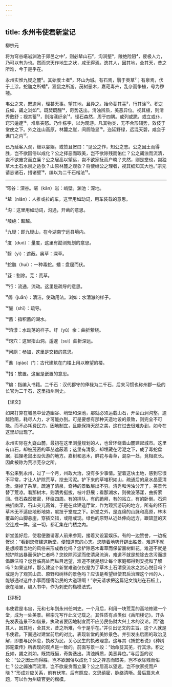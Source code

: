 ```yaml
---
---
---
```

title: 永州韦使君新堂记
---




柳宗元

将为穹谷嵁岩渊池于郊邑之中¹，则必辇山石²，沟涧壑³，陵绝险阻⁴，疲极人力，乃可以有为也。然而求天作地生之状，咸无得焉。逸其人，因其地，全其天，昔之所难，今于是乎在。

永州实惟九疑之麓⁵。其始度土者⁶，环山为城。有石焉，翳于奥草⁷；有泉焉，伏于土涂。蛇虺之所蟠⁸，狸鼠之所游。茂树恶木，嘉葩毒卉，乱杂而争植，号为秽墟。

韦公之来，既逾月，理甚无事。望其地，且异之。始命芟其芜⁹，行其涂¹⁰。积之丘如，蠲之浏如¹¹。既焚既酾¹²，奇势迭出。清浊辨质，美恶异位。视其植，则清秀敷舒；视其蓄¹³，则溶漾纡余¹⁴。怪石森然，周于四隅。或列或跪，或立或仆，窍穴逶邃¹⁵，堆阜突怒。乃作栋宇，以为观游。凡其物类，无不合形辅势，效伎于堂庑之下。外之连山高原，林麓之崖，间厕隐显¹⁶。迩延野绿，远混天碧，咸会于谯门之内¹⁷。

已乃延客入观，继以宴娱。或赞且贺曰：“见公之作，知公之志。公之因土而得胜，岂不欲因俗以成化？公之择恶而取美，岂不欲除残而佑仁？公之蠲浊而流清，岂不欲废贪而立廉？公之居高以望远，岂不欲家抚而户晓？夫然，则是堂也，岂独草木土石水泉之适欤？山原林麓之观欤？将使继公之理者，视其细知其大也。”宗元请志诸石，措诸壁¹⁸，编以为二千石楷法¹⁹。



***



¹穹谷：深谷。嵁（kān）岩：峭壁。渊池：深地。

²辇（niǎn）：人推或拉的车，这里用如动词，用车装载的意思。

³沟：这里用如动词，沟通，开凿的意思。

⁴陵绝：超越。

⁵九疑：即九疑山，在今湖南宁远县境内。

⁶度（duó）：量度，这里有勘测规划的意思。

⁷翳（yì）：遮蔽。奥草：深草。

⁸蛇虺（huí）：一种毒蛇。蟠：盘屈而伏。

⁹芟：割除。芜：荒草。

¹⁰行：流通，流动。这里是疏导的意思。

¹¹蠲（juān）：清洁，使动用法。浏如：水清澈的样子。

¹²酾（shī）：疏导。

¹³蓄：指积蓄的湖水。

¹⁴溶漾：水动荡的样子。纡（yū）余：曲折萦绕。

¹⁵窍穴：这里指山洞。逶邃（suì）曲折深远。

¹⁶间厕：参加，这里是交错的意思。

¹⁷谯（qiáo）门：古代建筑在门楼上用以瞭望的楼。

¹⁸措：放置。这里是嵌置的意思。

¹⁹编：指编入书籍。二千石：汉代郡守的俸禄为二千石，后来习惯也称州郡一级的长官为二千石，这里指州刺史。

【译文】

如果打算在城邑中营造幽谷、峭壁和深池，那就必须运载山石，开凿山涧沟壑，逾越险阻，耗尽人力，才可能办到。可是要想有那种天造地设的景致，则完全不可能。而不必耗费民力，因地制宜，且能保持天然之美，这在过去很难办到，如今在这里却出现了。

永州实际在九嶷山麓，最初在这里测量规划的人，也曾环绕着山麓建起城市。这里有山石，却被茂密的草丛遮蔽着；这里有清泉，却埋藏在污泥之下，成了毒蛇盘踞，狐狸老鼠出没优游的地方。嘉树和恶木，鲜花与毒草，混杂一处，竞相疯长。因此被称为荒凉芜杂之所。

韦公来到永州，过了一个月，州政大治，没有多少事情。望着这块土地，感到它很不平常，才让人铲除荒草，挖去污泥。铲下来的草堆积如山，疏通后的泉水晶莹清澈。烧掉了杂草，疏通了清泉，奇特的景致层出不穷。清秀和污浊分开了，美景代替了荒凉。看那树木，则清秀挺拔，枝叶舒展；看那湖水，则微波荡漾，曲折萦回。怪石森然繁密，环绕四周。有的排队，有的跪拜，有的站立，有的卧倒。石洞曲折幽深，石山突兀高耸。于是在此建造厅堂，作为观赏游玩的地方。所有的怪石草木无不适应地形地势，献技于堂庑之下。新堂之外，是连绵的山脉和高原，林木覆盖的山脚悬崖，穿插交错，或隐或现。绿色的原野从近处伸向远方，跟碧蓝的天空连成一体。这一切，都汇集在门楼之内。

新堂盖好后，使君便邀请客人前来参观，接着又设宴娱乐。有的一边赞誉，一边祝贺说：“看到您修建这新堂，便知道您的心志。您随着地势开辟出胜景，难道不就是想顺着当地的风俗来形成教化吗？您铲除恶木毒草而保留嘉树鲜花，难道不就是想铲除凶暴而保护仁者吗？您挖除污泥而使清泉流淌，难道不就是想除去贪污而提倡廉洁吗？您登临高处而纵目远望，难道不就是想让每个家庭都得到安抚和了解吗？如果这样，那么建这个新堂难道仅仅是为了草木土石清泉流水之赏心悦目吗？或是为了观赏山峦、原野和树林的景色吗？应该是希望继使君后治理这个州的人，能够通过这件小事而懂得治民的大道理啊！”宗元请求把这篇记文镌刻在石板上，嵌在墙里，编入书中，作为刺史的楷模法式。

【评析】

韦使君是韦宙，元和七年到永州任刺史。一个月后，利用一块荒芜的高地修建一个堂，成为一处美景。柳宗元写作此文记载之。其性质有点类似《岳阳楼记》。开头先发表造景不如借景，执政者要因地制宜而不应劳民伤财大兴土木的议论。而“逸其人，因其地，全其天，昔之所难，今于是乎在。”并引出记文的主旨。这个人就是韦使君。下面通过建堂前后的对比，表现新堂的美妙景色。并引发出后面的政治见解，即要与民休息，执政为民，关心民生的执政理念。这与其《捕蛇者说》《种树郭驼橐传》所表现的观点是一致的。前面写景一段：“始命芟其芜，行其涂。积之丘如，蠲之浏如。既焚既酾，奇势迭出。清浊辨质，美恶异位。”与后面的议论：“公之因土而得胜，岂不欲因俗以成化？公之择恶而取美，岂不欲除残而佑仁？公之蠲浊而流清，岂不欲废贪而立廉？公之居高以望远，岂不欲家抚而户晓？”形成对应关系，前有伏笔，后有照应，文思缜密，脉络清晰。最后篇末点题，可以作为州级官吏的楷模。